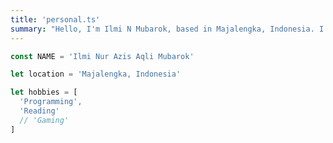 ```yaml
---
title: 'personal.ts'
summary: "Hello, I'm Ilmi N Mubarok, based in Majalengka, Indonesia. I enjoy programming and reading. Explore my world of interests!"
---
```


```ts
const NAME = 'Ilmi Nur Azis Aqli Mubarok'

let location = 'Majalengka, Indonesia'

let hobbies = [
  'Programming',
  'Reading'
  // 'Gaming'
]
```

